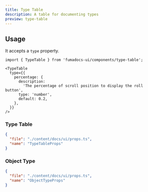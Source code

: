 ```yaml
---
title: Type Table
description: A table for documenting types
preview: type-table
---
```


## Usage

It accepts a `type` property.

```mdx
import { TypeTable } from 'fumadocs-ui/components/type-table';

<TypeTable
  type={{
    percentage: {
      description:
        'The percentage of scroll position to display the roll button',
      type: 'number',
      default: 0.2,
    },
  }}
/>
```

### Type Table

```json doc-gen:typescript
{
  "file": "./content/docs/ui/props.ts",
  "name": "TypeTableProps"
}
```

### Object Type

```json doc-gen:typescript
{
  "file": "./content/docs/ui/props.ts",
  "name": "ObjectTypeProps"
}
```
